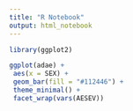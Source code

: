 ```yaml
---
title: "R Notebook"
output: html_notebook
---
```




```r

library(ggplot2)

ggplot(adae) +
 aes(x = SEX) +
 geom_bar(fill = "#112446") +
 theme_minimal() +
 facet_wrap(vars(AESEV))

```

